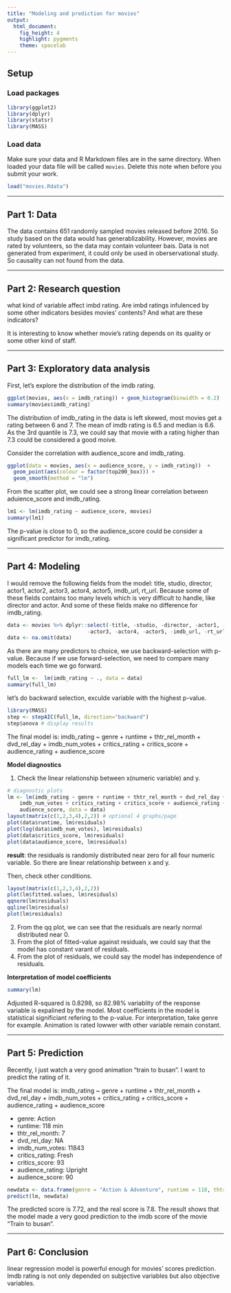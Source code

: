 ```yaml
---
title: "Modeling and prediction for movies"
output: 
  html_document: 
    fig_height: 4
    highlight: pygments
    theme: spacelab
---
```


## Setup

### Load packages

```r
library(ggplot2)
library(dplyr)
library(statsr)
library(MASS)
```

### Load data

Make sure your data and R Markdown files are in the same directory. When loaded
your data file will be called `movies`. Delete this note when before you submit 
your work. 

```r
load("movies.Rdata")
```



* * *

## Part 1: Data
The data contains 651 randomly sampled movies released before 2016. So study based on the data would has generablizability. However, movies are rated by volunteers, so the data may contain volunteer bais. Data is not generated from experiment, it could only be used in oberservational study. So causality can not found from the data.

* * *

## Part 2: Research question
what kind of variable affect imbd rating. Are imbd ratings infulenced by some other indicators besides movies' contents? And what are these indicators?

It is interesting to know whether movie's rating depends on its quality or some other kind of staff.


* * *

## Part 3: Exploratory data analysis
First, let's explore the distribution of the imdb rating.
```r
ggplot(movies, aes(x = imdb_rating)) + geom_histogram(binwidth = 0.2)
summary(movies$imdb_rating)
```
The distribution of imdb_rating in the data is left skewed, most movies get a rating between 6 and 7. The mean of imdb rating is 6.5 and median is 6.6. As the 3rd quantile is 7.3, we could say that movie with a rating higher than 7.3 could be considered a good moive.

Consider the correlation with audience_score and imdb_rating.
```r
ggplot(data = movies, aes(x = audience_score, y = imdb_rating))  + 
  geom_point(aes(colour = factor(top200_box))) + 
  geom_smooth(method = "lm")
```
From the scatter plot, we could see a strong linear correlation between aduience_score and imdb_rating.
```r
lm1 <- lm(imdb_rating ~ audience_score, movies)
summary(lm1)
```
The p-value is close to 0, so the audience_score could be consider a significant predictor for imdb_rating.

* * *

## Part 4: Modeling
I would remove the following fields from the model: title, studio, director, actor1, actor2, actor3, actor4, actor5, imdb_url, rt_url. Because some of these fields contains too many levels which is very difficult to handle, like director and actor. And some of these fields make no difference for imdb_rating.
```r
data <- movies %>% dplyr::select(-title, -studio, -director, -actor1, -actor2,
                          -actor3, -actor4, -actor5, -imdb_url, -rt_url)
data <- na.omit(data)
```

As there are many predictors to choice, we use backward-selection with p-value. Because if we use forward-selection, we need to compare many models each time we go forward.
```r
full_lm <-  lm(imdb_rating ~ ., data = data)
summary(full_lm)
```

let's do backward selection, exculde variable with the highest p-value.
```r
library(MASS)
step <- stepAIC(full_lm, direction="backward")
step$anova # display results
```

The final model is:
imdb_rating ~ genre + runtime + thtr_rel_month + dvd_rel_day + 
    imdb_num_votes + critics_rating + critics_score + audience_rating + 
    audience_score
    
**Model diagnostics**

1. Check the linear relationship between x(numeric variable) and y.
```r
# diagnostic plots 
lm <- lm(imdb_rating ~ genre + runtime + thtr_rel_month + dvd_rel_day + 
    imdb_num_votes + critics_rating + critics_score + audience_rating + 
    audience_score, data = data)
layout(matrix(c(1,2,3,4),2,2)) # optional 4 graphs/page 
plot(data$runtime, lm$residuals)
plot(log(data$imdb_num_votes), lm$residuals)
plot(data$critics_score, lm$residuals)
plot(data$audience_score, lm$residuals)
```

**result**: the residuals is randomly distributed near zero for all four numeric variable. So there are linear relationship between x and y.


Then, check other conditions.
```r
layout(matrix(c(1,2,3,4),2,2))
plot(lm$fitted.values, lm$residuals)
qqnorm(lm$residuals)
qqline(lm$residuals)
plot(lm$residuals)
```

2. From the qq plot, we can see that the residuals are nearly normal distributed near 0.
3. From the plot of fitted-value against residuals, we could say that the model has constant varant of residuals.
4. From the plot of residuals, we could say the model has independence of residuals.


**Interpretation of model coefficients**
```r
summary(lm)
```
Adjusted R-squared is 0.8298, so 82.98% variablity of the response variable is expalined by the model.
Most coefficients in the model is statistical significiant refering to the p-value. For interpretation, take genre for example. Animation is rated lowwer with other variable remain constant. 

* * *

## Part 5: Prediction
Recently, I just watch a very good animation "train to busan". I want to predict the rating of it.

The final model is:
imdb_rating ~ genre + runtime + thtr_rel_month + dvd_rel_day + 
    imdb_num_votes + critics_rating + critics_score + audience_rating + 
    audience_score

- genre: Action
- runtime: 118 min 
- thtr_rel_month: 7
- dvd_rel_day: NA
- imdb_num_votes: 11843
- critics_rating: Fresh
- critics_score: 93
- audience_rating: Upright
- audience_score: 90
```r
newdata <- data.frame(genre = "Action & Adventure", runtime = 118, thtr_rel_month = 7, dvd_rel_day = 0, imdb_num_votes = 11843, critics_rating = "Fresh", critics_score = 93, audience_rating = "Upright", audience_score = 90)
predict(lm, newdata)
```

The predicted score is 7.72, and the real score is 7.8. The result shows that the model made a very good prediction to the imdb score of the movie
"Train to busan".

* * *

## Part 6: Conclusion
linear regression model is powerful enough for movies' scores prediction. Imdb rating is not only depended on subjective variables but also objective variables.


